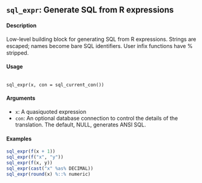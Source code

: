 ## ``sql_expr``: Generate SQL from R expressions

#### Description 
Low-level building block for generating SQL from R expressions. Strings are escaped; names become bare SQL identiﬁers. 
User inﬁx functions have % stripped.

#### Usage 
<pre><code>
sql_expr(x, con = sql_current_con())
</code></pre>
#### Arguments 

* ``x``: A quasiquoted expression 
* ``con``: An optional database connection to control the details of the translation. The default, NULL, generates ANSI SQL.

#### Examples

```r
sql_expr(f(x + 1))
sql_expr(f("x", "y")) 
sql_expr(f(x, y))
sql_expr(cast("x" %as% DECIMAL)) 
sql_expr(round(x) %::% numeric)
```
